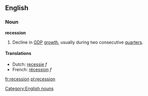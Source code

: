 ==English==
{{wikipedia}}
[[Category:English nouns]]
=== Noun ===
'''recession'''
# Decline in [[GDP]] [[growth]], usually during two consecutive  [[quarter]]s.

==== Translations ====
*Dutch: [[recessie]] ''f''
*French: [[récession]] ''f''

[[fr:recession]]
[[pl:recession]]
